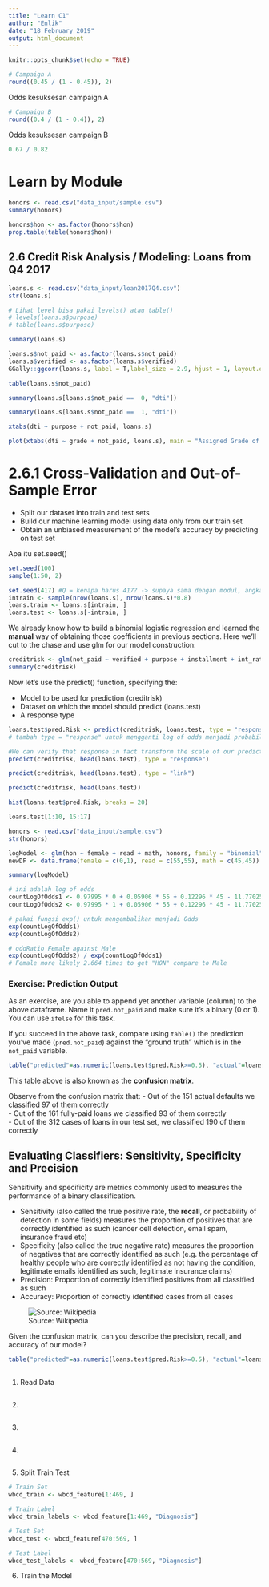```yaml
---
title: "Learn C1"
author: "Enlik"
date: "18 February 2019"
output: html_document
---
```


```r
knitr::opts_chunk$set(echo = TRUE)
```

```r
# Campaign A
round((0.45 / (1 - 0.45)), 2)
```
Odds kesuksesan campaign A


```r
# Campaign B
round((0.4 / (1 - 0.4)), 2)
```
Odds kesuksesan campaign B

```r
0.67 / 0.82
```


# Learn by Module
```r
honors <- read.csv("data_input/sample.csv")
summary(honors)

honors$hon <- as.factor(honors$hon)
prop.table(table(honors$hon))

```


## 2.6 Credit Risk Analysis / Modeling: Loans from Q4 2017
```r
loans.s <- read.csv("data_input/loan2017Q4.csv")
str(loans.s)

# Lihat level bisa pakai levels() atau table()
# levels(loans.s$purpose)
# table(loans.s$purpose)

summary(loans.s)
```

```r
loans.s$not_paid <- as.factor(loans.s$not_paid)
loans.s$verified <- as.factor(loans.s$verified)
GGally::ggcorr(loans.s, label = T,label_size = 2.9, hjust = 1, layout.exp = 5)
```


```r
table(loans.s$not_paid)
```

```r
summary(loans.s[loans.s$not_paid ==  0, "dti"])
```

```r
summary(loans.s[loans.s$not_paid ==  1, "dti"])
```

```r
xtabs(dti ~ purpose + not_paid, loans.s)
```

```r
plot(xtabs(dti ~ grade + not_paid, loans.s), main = "Assigned Grade of Loan vs Default")
```

# 2.6.1 Cross-Validation and Out-of-Sample Error

- Split our dataset into train and test sets
- Build our machine learning model using data only from our train set
- Obtain an unbiased measurement of the model’s accuracy by predicting on test set


Apa itu set.seed()
```r
set.seed(100)
sample(1:50, 2)
```

```r
set.seed(417) #Q = kenapa harus 417? -> supaya sama dengan modul, angka dalam set.seed tidak pengaruh banyak, kecuali untuk menyamakan data randomnya
intrain <- sample(nrow(loans.s), nrow(loans.s)*0.8)
loans.train <- loans.s[intrain, ]
loans.test <- loans.s[-intrain, ]
```

We already know how to build a binomial logistic regression and learned the **manual** way of obtaining those coefficients in previous sections. Here we’ll cut to the chase and use glm for our model construction:
```r
creditrisk <- glm(not_paid ~ verified + purpose + installment + int_rate + home_ownership + grdCtoA + annual_inc, loans.train, family="binomial")
summary(creditrisk)
```

Now let’s use the predict() function, specifying the:

- Model to be used for prediction (creditrisk)
- Dataset on which the model should predict (loans.test) 
- A response type

```r
loans.test$pred.Risk <- predict(creditrisk, loans.test, type = "response")
# tambah type = "response" untuk mengganti log of odds menjadi probability

#We can verify that response in fact transform the scale of our prediction from odds to probabilities:
predict(creditrisk, head(loans.test), type = "response")
```

```r
predict(creditrisk, head(loans.test), type = "link")
```

```r
predict(creditrisk, head(loans.test))
```

```r
hist(loans.test$pred.Risk, breaks = 20)
```

```r
loans.test[1:10, 15:17]
```

```r
honors <- read.csv("data_input/sample.csv")
str(honors)

logModel <- glm(hon ~ female + read + math, honors, family = "binomial")
newDF <- data.frame(female = c(0,1), read = c(55,55), math = c(45,45))

summary(logModel)

# ini adalah log of odds
countLogOfOdds1 <- 0.97995 * 0 + 0.05906 * 55 + 0.12296 * 45 - 11.77025 # male
countLogOfOdds2 <- 0.97995 * 1 + 0.05906 * 55 + 0.12296 * 45 - 11.77025 # female

# pakai fungsi exp() untuk mengembalikan menjadi Odds
exp(countLogOfOdds1) 
exp(countLogOfOdds2)

# oddRatio Female against Male
exp(countLogOfOdds2) / exp(countLogOfOdds1)
# Female more likely 2.664 times to get "HON" compare to Male
```








### Exercise: Prediction Output
As an exercise, are you able to append yet another variable (column) to the above dataframe. Name it `pred.not_paid` and make sure it's a binary (0 or 1). You can use `ifelse` for this task. 

If you succeed in the above task, compare using `table()` the prediction you've made (`pred.not_paid`) against the "ground truth" which is in the `not_paid` variable.   
```r
table("predicted"=as.numeric(loans.test$pred.Risk>=0.5), "actual"=loans.test$not_paid)
```
This table above is also known as the **confusion matrix**. 

Observe from the confusion matrix that: 
- Out of the 151 actual defaults we classified 97 of them correctly  
- Out of the 161 fully-paid loans we classified 93 of them correctly  
- Out of the 312 cases of loans in our test set, we classified 190 of them correctly  

## Evaluating Classifiers: Sensitivity, Specificity and Precision
Sensitivity and specificity are metrics commonly used to measures the performance of a binary classification.  

- Sensitivity (also called the true positive rate, the **recall**, or probability of detection in some fields) measures the proportion of positives that are correctly identified as such (cancer cell detection, email spam, insurance fraud etc)  
- Specificity (also called the true negative rate) measures the proportion of negatives that are correctly identified as such (e.g. the percentage of healthy people who are correctly identified as not having the condition, legitimate emails identified as such, legitimate insurance claims)  
- Precision: Proportion of correctly identified positives from all classified as such  
- Accuracy: Proportion of correctly identified cases from all cases  

![Source: Wikipedia](assets/sensitivity.png)

Given the confusion matrix, can you describe the precision, recall, and accuracy of our model?
```r
table("predicted"=as.numeric(loans.test$pred.Risk>=0.5), "actual"=loans.test$not_paid)
```

##########################################################################################
##
##########################################################################################

1. Read Data
```r

```

2.
```r

```

3.
```r

```

4.
```r

```

5. Split Train Test
```r
# Train Set
wbcd_train <- wbcd_feature[1:469, ]

# Train Label
wbcd_train_labels <- wbcd_feature[1:469, "Diagnosis"]

# Test Set
wbcd_test <- wbcd_feature[470:569, ]

# Test Label
wbcd_test_labels <- wbcd_feature[470:569, "Diagnosis"]
```

6. Train the Model
```r

```


